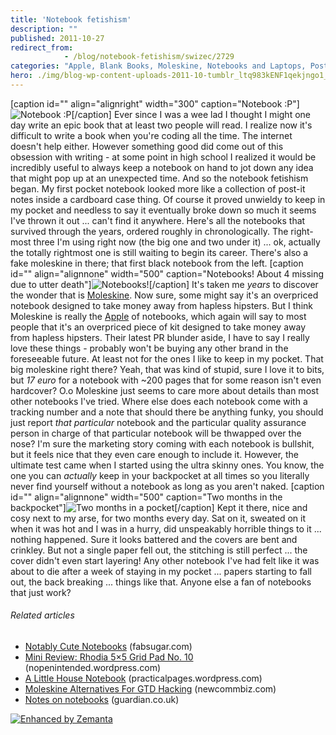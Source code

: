 ```yaml
---
title: 'Notebook fetishism'
description: ""
published: 2011-10-27
redirect_from: 
            - /blog/notebook-fetishism/swizec/2729
categories: "Apple, Blank Books, Moleskine, Notebooks and Laptops, Post-it note, Uncategorized, Vendors, Writers Resources"
hero: ./img/blog-wp-content-uploads-2011-10-tumblr_ltq983kENF1qekjngo1_5001.jpg
---
```

\[caption id=&quot;&quot; align=&quot;alignright&quot; width=&quot;300&quot; caption=&quot;Notebook :P&quot;]![](./img/blog-wp-content-uploads-2011-10-tumblr_ltq983kENF1qekjngo1_5001.jpg "Notebook :P")\[/caption] Ever since I was a wee lad I thought I might one day write an epic book that at least two people will read. I realize now it&#x27;s difficult to write a book when you&#x27;re coding all the time. The internet doesn&#x27;t help either. However something good did come out of this obsession with writing - at some point in high school I realized it would be incredibly useful to always keep a notebook on hand to jot down any idea that might pop up at an unexpected time. And so the notebook fetishism began. My first pocket notebook looked more like a collection of post-it notes inside a cardboard case thing. Of course it proved unwieldy to keep in my pocket and needless to say it eventually broke down so much it seems I&#x27;ve thrown it out ... can&#x27;t find it anywhere. Here&#x27;s all the notebooks that survived through the years, ordered roughly in chronologically. The right-most three I&#x27;m using right now (the big one and two under it) ... ok, actually the totally rightmost one is still waiting to begin its career. There&#x27;s also a fake moleskine in there; that first black notebook from the left. \[caption id=&quot;&quot; align=&quot;alignnone&quot; width=&quot;500&quot; caption=&quot;Notebooks! About 4 missing due to utter death&quot;]![](./img/blog-wp-content-uploads-2011-10-tumblr_ltq8eqTVOT1qekjngo1_50016.jpg "Notebooks!")\[/caption] It&#x27;s taken me _years_ to discover the wonder that is [Moleskine](http://www.moleskine.com/ "Moleskine"). Now sure, some might say it&#x27;s an overpriced notebook designed to take money away from hapless hipsters. But I think Moleskine is really the [Apple](http://www.apple.com "Apple") of notebooks, which again will say to most people that it&#x27;s an overpriced piece of kit designed to take money away from hapless hipsters. Their latest PR blunder aside, I have to say I really love these things - probably won&#x27;t be buying any other brand in the foreseeable future. At least not for the ones I like to keep in my pocket. That big moleskine right there? Yeah, that was kind of stupid, sure I love it to bits, but _17 euro_ for a notebook with ~200 pages that for some reason isn&#x27;t even hardcover? O.o Moleskine just seems to care more about details than most other notebooks I&#x27;ve tried. Where else does each notebook come with a tracking number and a note that should there be anything funky, you should just report _that particular_ notebook and the particular quality assurance person in charge of that particular notebook will be thwapped over the nose? I&#x27;m sure the marketing story coming with each notebook is bullshit, but it feels nice that they even care enough to include it. However, the ultimate test came when I started using the ultra skinny ones. You know, the one you can _actually_ keep in your backpocket at all times so you literally never find yourself without a notebook as long as you aren&#x27;t naked. \[caption id=&quot;&quot; align=&quot;alignnone&quot; width=&quot;500&quot; caption=&quot;Two months in the backpocket&quot;]![](./img/blog-wp-content-uploads-2011-10-tumblr_ltq983kENF1qekjngo1_5006.jpg "Two months in a pocket")\[/caption] Kept it there, nice and cosy next to my arse, for two months every day. Sat on it, sweated on it when it was hot and I was in a hurry, did unspeakably horrible things to it ... nothing happened. Sure it looks battered and the covers are bent and crinkley. But not a single paper fell out, the stitching is still perfect ... the cover didn&#x27;t even start layering! Any other notebook I&#x27;ve had felt like it was about to die after a week of staying in my pocket ... papers starting to fall out, the back breaking ... things like that. Anyone else a fan of notebooks that just work?

###### Related articles

- [Notably Cute Notebooks](http://www.fabsugar.com/Notably-Cute-Notebooks-39487) (fabsugar.com)
- [Mini Review: Rhodia 5×5 Grid Pad No. 10](http://nopenintended.wordpress.com/2011/10/15/mini-review-rhodia-5x5-grid-pad-no-10/) (nopenintended.wordpress.com)
- [A Little House Notebook](http://practicalpages.wordpress.com/2011/10/12/a-little-house-notebook/) (practicalpages.wordpress.com)
- [Moleskine Alternatives For GTD Hacking](http://www.newcommbiz.com/moleskine-alternatives-for-gtd-hacking/) (newcommbiz.com)
- [Notes on notebooks](http://r.zemanta.com/?u=http%3A//www.guardian.co.uk/books/booksblog/2011/jul/07/notebooks-euchtterm1917-moleskine&a=48111636&rid=dc5e50b1-edaa-44e7-973a-9d2ca31bb15a&e=baf2d7bbfdb45fbc4d8b138bbfe622d2) (guardian.co.uk)

[![Enhanced by Zemanta](http://img.zemanta.com/zemified_e.png?x-id=dc5e50b1-edaa-44e7-973a-9d2ca31bb15a)](http://www.zemanta.com/ "Enhanced by Zemanta")

